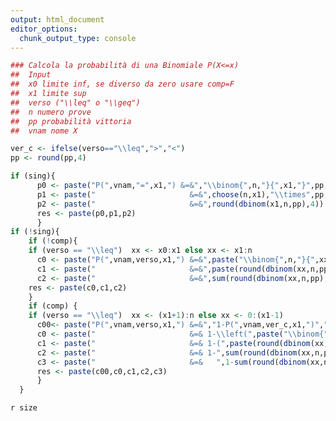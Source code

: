```yaml
---
output: html_document
editor_options: 
  chunk_output_type: console
---
```


```r
### Calcola la probabilità di una Binomiale P(X<=x) 
##  Input
##  x0 limite inf, se diverso da zero usare comp=F
##  x1 limite sup
##  verso ("\\leq" o "\\geq")
##  n numero prove
##  pp probabilità vittoria
##  vnam nome X

ver_c <- ifelse(verso=="\\leq",">","<")
pp <- round(pp,4)

if (sing){
      p0 <- paste("P(",vnam,"=",x1,") &=&","\\binom{",n,"}{",x1,"}",pp,"^{",x1,"}(1-",pp,")^{",n,"-",x1,"}","\\\\")
      p1 <- paste("                     &=&",choose(n,x1),"\\times",pp,"^{",x1,"}(1-",pp,")^{",n-x1,"}","\\\\")
      p2 <- paste("                     &=&",round(dbinom(x1,n,pp),4))
      res <- paste(p0,p1,p2)
      }
if (!sing){
    if (!comp){
    if (verso == "\\leq")  xx <- x0:x1 else xx <- x1:n
      c0 <- paste("P(",vnam,verso,x1,") &=&",paste("\\binom{",n,"}{",xx,"}",pp,"^{",xx,"}(1-",pp,")^{",n,"-",xx,"}",collapse = "+"),"\\\\")
      c1 <- paste("                     &=&",paste(round(dbinom(xx,n,pp),4),collapse = "+"),"\\\\")
      c2 <- paste("                     &=&",sum(round(dbinom(xx,n,pp),4)))
    res <- paste(c0,c1,c2)
    } 
    if (comp) {
    if (verso == "\\leq")  xx <- (x1+1):n else xx <- 0:(x1-1)
      c00<- paste("P(",vnam,verso,x1,") &=&","1-P(",vnam,ver_c,x1,")","\\\\")
      c0 <- paste("                     &=& 1-\\left(",paste("\\binom{",n,"}{",xx,"}",pp,"^{",xx,"}(1-",pp,")^{",n,"-",xx,"}",collapse = "+"),"\\right)\\\\")
      c1 <- paste("                     &=& 1-(",paste(round(dbinom(xx,n,pp),4),collapse = "+"),")\\\\")
      c2 <- paste("                     &=& 1-",sum(round(dbinom(xx,n,pp),4)),"\\\\")
      c3 <- paste("                     &=&   ",1-sum(round(dbinom(xx,n,pp),4)))
      res <- paste(c00,c0,c1,c2,c3)  
      } 
  }
```

`r size`

\begin{eqnarray*}
  `r res`
\end{eqnarray*}

\normalsize 